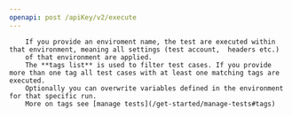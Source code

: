 ```yaml
---
openapi: post /apiKey/v2/execute
---
```


        If you provide an enviroment name, the test are executed within that environment, meaning all settings (test account,  headers etc.)
        of that environment are applied.
        The **tags list** is used to filter test cases. If you provide more than one tag all test cases with at least one matching tags are executed.
        Optionally you can overwrite variables defined in the environment for that specific run.
        More on tags see [manage tests](/get-started/manage-tests#tags)
